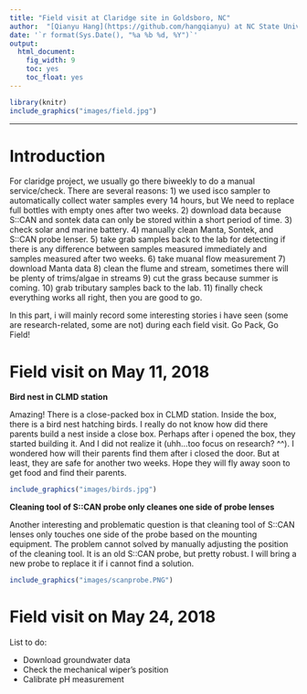 ```yaml
---
title: "Field visit at Claridge site in Goldsboro, NC"
author:  "[Qianyu Hang](https://github.com/hangqianyu) at NC State University"
date: '`r format(Sys.Date(), "%a %b %d, %Y")`'
output:
  html_document:
    fig_width: 9
    toc: yes
    toc_float: yes
---
```


```r
library(knitr)
include_graphics("images/field.jpg")
```

----------
# Introduction
For claridge project, we usually go there biweekly to do a manual service/check. There are several reasons: 1) we used isco sampler to automatically collect water samples every 14 hours, but We need to replace full bottles with empty ones after two weeks. 2) download data because S::CAN and sontek data can only be stored within a short period of time. 3) check solar and marine battery. 4) manually clean Manta, Sontek, and S::CAN probe lenser. 5) take grab samples back to the lab for detecting if there is any difference between samples measured immediately and samples measured after two weeks. 6) take muanal flow measurement 7) download Manta data 8) clean the flume and stream, sometimes there will be plenty of trims/algae in streams 9) cut the grass because summer is coming. 10) grab tributary samples back to the lab. 11) finally check everything works all right, then you are good to go. 

In this part, i will mainly record some interesting stories i have seen (some are research-related, some are not) during each field visit. Go Pack, Go Field!

# Field visit on May 11, 2018

**Bird nest in CLMD station**

Amazing! There is a close-packed box in CLMD station. Inside the box, there is a bird nest hatching birds. I really do not know how did there parents build a nest inside a close box. Perhaps after i opened the box, they started building it. And I did not realize it (uhh...too focus on research? ^^). I wondered how will their parents find them after i closed the door. But at least, they are safe for another two weeks. Hope they will fly away soon to get food and find their parents.

```r
include_graphics("images/birds.jpg")
```

**Cleaning tool of S::CAN probe only cleanes one side of probe lenses**

Another interesting and problematic question is that cleaning tool of S::CAN lenses only touches one side of the probe based on the mounting equipment. The problem cannot solved by manually adjusting the position of the cleaning tool. It is an old S::CAN probe, but pretty robust. I will bring a new probe to replace it if i cannot find a solution.

```r
include_graphics("images/scanprobe.PNG")
```

# Field visit on May 24, 2018

List to do:

* Download groundwater data
* Check the mechanical wiper's position
* Calibrate pH measurement












